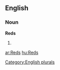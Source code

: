==English==

===Noun===
'''Reds'''

# {{plural of|[[Red]]}}

[[Category:English plurals]]

[[ar:Reds]]
[[hu:Reds]]